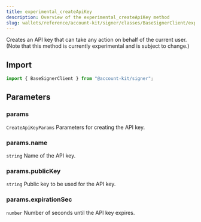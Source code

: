 ```yaml
---
title: experimental_createApiKey
description: Overview of the experimental_createApiKey method
slug: wallets/reference/account-kit/signer/classes/BaseSignerClient/experimental_createApiKey
---
```




Creates an API key that can take any action on behalf of the current user.
(Note that this method is currently experimental and is subject to change.)

## Import

```ts
import { BaseSignerClient } from "@account-kit/signer";
```

## Parameters

### params

`CreateApiKeyParams`
Parameters for creating the API key.

### params.name

`string`
Name of the API key.

### params.publicKey

`string`
Public key to be used for the API key.

### params.expirationSec

`number`
Number of seconds until the API key expires.
